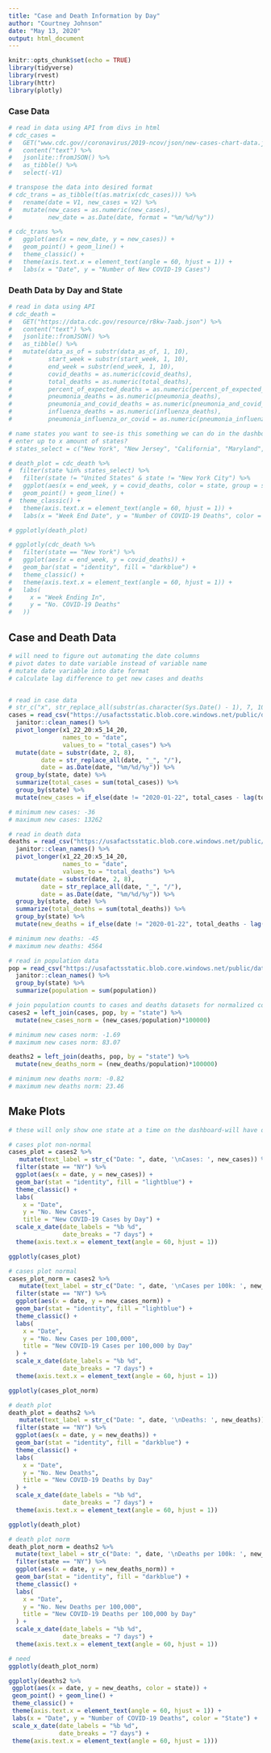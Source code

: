 ```yaml
---
title: "Case and Death Information by Day"
author: "Courtney Johnson"
date: "May 13, 2020"
output: html_document
---
```


```r
knitr::opts_chunk$set(echo = TRUE)
library(tidyverse)
library(rvest)
library(httr)
library(plotly)
```

### Case Data 
```r
# read in data using API from divs in html
# cdc_cases = 
#   GET("www.cdc.gov//coronavirus/2019-ncov/json/new-cases-chart-data.json") %>%
#   content("text") %>%
#   jsonlite::fromJSON() %>%
#   as_tibble() %>%
#   select(-V1)

# transpose the data into desired format
# cdc_trans = as_tibble(t(as.matrix(cdc_cases))) %>%
#   rename(date = V1, new_cases = V2) %>%
#   mutate(new_cases = as.numeric(new_cases),
#          new_date = as.Date(date, format = "%m/%d/%y"))

# cdc_trans %>%
#   ggplot(aes(x = new_date, y = new_cases)) +
#   geom_point() + geom_line() +
#   theme_classic() +
#   theme(axis.text.x = element_text(angle = 60, hjust = 1)) +
#   labs(x = "Date", y = "Number of New COVID-19 Cases")
```

### Death Data by Day and State
```r
# read in data using API
# cdc_death = 
#   GET("https://data.cdc.gov/resource/r8kw-7aab.json") %>%
#   content("text") %>%
#   jsonlite::fromJSON() %>%
#   as_tibble() %>%
#   mutate(data_as_of = substr(data_as_of, 1, 10),
#          start_week = substr(start_week, 1, 10),
#          end_week = substr(end_week, 1, 10),
#          covid_deaths = as.numeric(covid_deaths),
#          total_deaths = as.numeric(total_deaths),
#          percent_of_expected_deaths = as.numeric(percent_of_expected_deaths),
#          pneumonia_deaths = as.numeric(pneumonia_deaths),
#          pneumonia_and_covid_deaths = as.numeric(pneumonia_and_covid_deaths),
#          influenza_deaths = as.numeric(influenza_deaths),
#          pneumonia_influenza_or_covid = as.numeric(pneumonia_influenza_or_covid))

# name states you want to see-is this something we can do in the dashboard?
# enter up to x amount of states?
# states_select = c("New York", "New Jersey", "California", "Maryland", "Arizona", "Washington", "New Jersey")

# death_plot = cdc_death %>%
#  filter(state %in% states_select) %>%
#   filter(state != "United States" & state != "New York City") %>%
#   ggplot(aes(x = end_week, y = covid_deaths, color = state, group = state)) +
#   geom_point() + geom_line() +
#  theme_classic() +
#   theme(axis.text.x = element_text(angle = 60, hjust = 1)) +
#   labs(x = "Week End Date", y = "Number of COVID-19 Deaths", color = "State")

# ggplotly(death_plot)

# ggplotly(cdc_death %>%
#   filter(state == "New York") %>%
#   ggplot(aes(x = end_week, y = covid_deaths)) +
#   geom_bar(stat = "identity", fill = "darkblue") +
#   theme_classic() +
#   theme(axis.text.x = element_text(angle = 60, hjust = 1)) +
#   labs(
#     x = "Week Ending In",
#     y = "No. COVID-19 Deaths"
#   ))
```

## Case and Death Data 
```r
# will need to figure out automating the date columns
# pivot dates to date variable instead of variable name
# mutate date variable into date format
# calculate lag difference to get new cases and deaths


# read in case data
# str_c("x", str_replace_all(substr(as.character(Sys.Date() - 1), 7, 10), "-", "_"), "_20") does not work when it comes to knitting
cases = read_csv("https://usafactsstatic.blob.core.windows.net/public/data/covid-19/covid_confirmed_usafacts.csv", col_names = TRUE) %>%
  janitor::clean_names() %>%
  pivot_longer(x1_22_20:x5_14_20,
               names_to = "date",
               values_to = "total_cases") %>%
  mutate(date = substr(date, 2, 8),
         date = str_replace_all(date, "_", "/"),
         date = as.Date(date, "%m/%d/%y")) %>%
  group_by(state, date) %>%
  summarize(total_cases = sum(total_cases)) %>%
  group_by(state) %>%
  mutate(new_cases = if_else(date != "2020-01-22", total_cases - lag(total_cases), total_cases))

# minimum new cases: -36
# maximum new cases: 13262

# read in death data
deaths = read_csv("https://usafactsstatic.blob.core.windows.net/public/data/covid-19/covid_deaths_usafacts.csv", col_names = TRUE) %>%
  janitor::clean_names() %>%
  pivot_longer(x1_22_20:x5_14_20,
               names_to = "date",
               values_to = "total_deaths") %>%
  mutate(date = substr(date, 2, 8),
         date = str_replace_all(date, "_", "/"),
         date = as.Date(date, "%m/%d/%y")) %>%
  group_by(state, date) %>%
  summarize(total_deaths = sum(total_deaths)) %>%
  group_by(state) %>%
  mutate(new_deaths = if_else(date != "2020-01-22", total_deaths - lag(total_deaths), total_deaths))

# minimum new deaths: -45
# maximum new deaths: 4564

# read in population data
pop = read_csv("https://usafactsstatic.blob.core.windows.net/public/data/covid-19/covid_county_population_usafacts.csv", col_names = TRUE) %>%
  janitor::clean_names() %>%
  group_by(state) %>%
  summarize(population = sum(population))

# join population counts to cases and deaths datasets for normalized counts
cases2 = left_join(cases, pop, by = "state") %>%
  mutate(new_cases_norm = (new_cases/population)*100000)

# minimum new cases norm: -1.69
# maximum new cases norm: 83.07

deaths2 = left_join(deaths, pop, by = "state") %>%
  mutate(new_deaths_norm = (new_deaths/population)*100000)

# minimum new deaths norm: -0.82
# maximum new deaths norm: 23.46
```


## Make Plots
```r
# these will only show one state at a time on the dashboard-will have drop down menu

# cases plot non-normal
cases_plot = cases2 %>%
   mutate(text_label = str_c("Date: ", date, '\nCases: ', new_cases)) %>%
  filter(state == "NY") %>%
  ggplot(aes(x = date, y = new_cases)) +
  geom_bar(stat = "identity", fill = "lightblue") +
  theme_classic() +
  labs(
    x = "Date",
    y = "No. New Cases",
    title = "New COVID-19 Cases by Day") +
  scale_x_date(date_labels = "%b %d",
               date_breaks = "7 days") +
  theme(axis.text.x = element_text(angle = 60, hjust = 1))

ggplotly(cases_plot)

# cases plot normal
cases_plot_norm = cases2 %>%
   mutate(text_label = str_c("Date: ", date, '\nCases per 100k: ', new_cases_norm)) %>%
  filter(state == "NY") %>%
  ggplot(aes(x = date, y = new_cases_norm)) +
  geom_bar(stat = "identity", fill = "lightblue") +
  theme_classic() +
  labs(
    x = "Date",
    y = "No. New Cases per 100,000",
    title = "New COVID-19 Cases per 100,000 by Day"
  ) +
  scale_x_date(date_labels = "%b %d",
               date_breaks = "7 days") +
  theme(axis.text.x = element_text(angle = 60, hjust = 1))

ggplotly(cases_plot_norm)

# death plot
death_plot = deaths2 %>%
   mutate(text_label = str_c("Date: ", date, '\nDeaths: ', new_deaths)) %>%
  filter(state == "NY") %>%
  ggplot(aes(x = date, y = new_deaths)) +
  geom_bar(stat = "identity", fill = "darkblue") +
  theme_classic() +
  labs(
    x = "Date",
    y = "No. New Deaths",
    title = "New COVID-19 Deaths by Day"
  ) +
  scale_x_date(date_labels = "%b %d",
               date_breaks = "7 days") +
  theme(axis.text.x = element_text(angle = 60, hjust = 1))

ggplotly(death_plot)

# death plot norm
death_plot_norm = deaths2 %>%
  mutate(text_label = str_c("Date: ", date, '\nDeaths per 100k: ', new_deaths_norm)) %>%
  filter(state == "NY") %>%
  ggplot(aes(x = date, y = new_deaths_norm)) +
  geom_bar(stat = "identity", fill = "darkblue") +
  theme_classic() +
  labs(
    x = "Date",
    y = "No. New Deaths per 100,000",
    title = "New COVID-19 Deaths per 100,000 by Day"
  ) +
  scale_x_date(date_labels = "%b %d",
               date_breaks = "7 days") +
  theme(axis.text.x = element_text(angle = 60, hjust = 1))

# need
ggplotly(death_plot_norm)

ggplotly(deaths2 %>%
 ggplot(aes(x = date, y = new_deaths, color = state)) +
 geom_point() + geom_line() +
 theme_classic() +
 theme(axis.text.x = element_text(angle = 60, hjust = 1)) +
 labs(x = "Date", y = "Number of COVID-19 Deaths", color = "State") +
 scale_x_date(date_labels = "%b %d",
              date_breaks = "7 days") +
 theme(axis.text.x = element_text(angle = 60, hjust = 1)))


```

